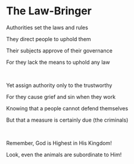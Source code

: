 # The Law-Bringer

Authorities set the laws and rules

They direct people to uphold them

Their subjects approve of their governance

For they lack the means to uphold any law

<br />

Yet assign authority only to the trustworthy

For they cause grief and sin when they work

Knowing that a people cannot defend themselves

But that a measure is certainly due (the criminals)

<br />

Remember, God is Highest in His Kingdom!

Look, even the animals are subordinate to Him!
